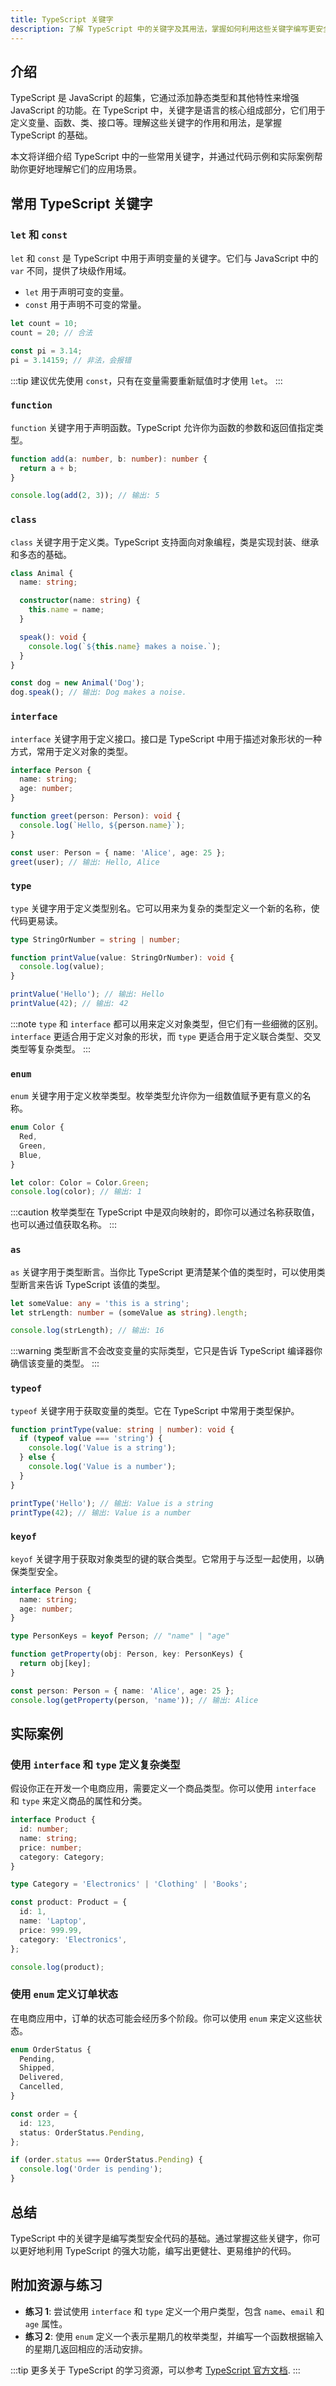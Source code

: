 ```yaml
---
title: TypeScript 关键字
description: 了解 TypeScript 中的关键字及其用法，掌握如何利用这些关键字编写更安全、更高效的代码。
---
```


## 介绍

TypeScript 是 JavaScript 的超集，它通过添加静态类型和其他特性来增强 JavaScript 的功能。在 TypeScript 中，关键字是语言的核心组成部分，它们用于定义变量、函数、类、接口等。理解这些关键字的作用和用法，是掌握 TypeScript 的基础。

本文将详细介绍 TypeScript 中的一些常用关键字，并通过代码示例和实际案例帮助你更好地理解它们的应用场景。

## 常用 TypeScript 关键字

### `let` 和 `const`

`let` 和 `const` 是 TypeScript 中用于声明变量的关键字。它们与 JavaScript 中的 `var` 不同，提供了块级作用域。

- `let` 用于声明可变的变量。
- `const` 用于声明不可变的常量。

```typescript
let count = 10;
count = 20; // 合法

const pi = 3.14;
pi = 3.14159; // 非法，会报错
```

:::tip
建议优先使用 `const`，只有在变量需要重新赋值时才使用 `let`。
:::

### `function`

`function` 关键字用于声明函数。TypeScript 允许你为函数的参数和返回值指定类型。

```typescript
function add(a: number, b: number): number {
  return a + b;
}

console.log(add(2, 3)); // 输出: 5
```

### `class`

`class` 关键字用于定义类。TypeScript 支持面向对象编程，类是实现封装、继承和多态的基础。

```typescript
class Animal {
  name: string;

  constructor(name: string) {
    this.name = name;
  }

  speak(): void {
    console.log(`${this.name} makes a noise.`);
  }
}

const dog = new Animal('Dog');
dog.speak(); // 输出: Dog makes a noise.
```

### `interface`

`interface` 关键字用于定义接口。接口是 TypeScript 中用于描述对象形状的一种方式，常用于定义对象的类型。

```typescript
interface Person {
  name: string;
  age: number;
}

function greet(person: Person): void {
  console.log(`Hello, ${person.name}`);
}

const user: Person = { name: 'Alice', age: 25 };
greet(user); // 输出: Hello, Alice
```

### `type`

`type` 关键字用于定义类型别名。它可以用来为复杂的类型定义一个新的名称，使代码更易读。

```typescript
type StringOrNumber = string | number;

function printValue(value: StringOrNumber): void {
  console.log(value);
}

printValue('Hello'); // 输出: Hello
printValue(42); // 输出: 42
```

:::note
`type` 和 `interface` 都可以用来定义对象类型，但它们有一些细微的区别。`interface` 更适合用于定义对象的形状，而 `type` 更适合用于定义联合类型、交叉类型等复杂类型。
:::

### `enum`

`enum` 关键字用于定义枚举类型。枚举类型允许你为一组数值赋予更有意义的名称。

```typescript
enum Color {
  Red,
  Green,
  Blue,
}

let color: Color = Color.Green;
console.log(color); // 输出: 1
```

:::caution
枚举类型在 TypeScript 中是双向映射的，即你可以通过名称获取值，也可以通过值获取名称。
:::

### `as`

`as` 关键字用于类型断言。当你比 TypeScript 更清楚某个值的类型时，可以使用类型断言来告诉 TypeScript 该值的类型。

```typescript
let someValue: any = 'this is a string';
let strLength: number = (someValue as string).length;

console.log(strLength); // 输出: 16
```

:::warning
类型断言不会改变变量的实际类型，它只是告诉 TypeScript 编译器你确信该变量的类型。
:::

### `typeof`

`typeof` 关键字用于获取变量的类型。它在 TypeScript 中常用于类型保护。

```typescript
function printType(value: string | number): void {
  if (typeof value === 'string') {
    console.log('Value is a string');
  } else {
    console.log('Value is a number');
  }
}

printType('Hello'); // 输出: Value is a string
printType(42); // 输出: Value is a number
```

### `keyof`

`keyof` 关键字用于获取对象类型的键的联合类型。它常用于与泛型一起使用，以确保类型安全。

```typescript
interface Person {
  name: string;
  age: number;
}

type PersonKeys = keyof Person; // "name" | "age"

function getProperty(obj: Person, key: PersonKeys) {
  return obj[key];
}

const person: Person = { name: 'Alice', age: 25 };
console.log(getProperty(person, 'name')); // 输出: Alice
```

## 实际案例

### 使用 `interface` 和 `type` 定义复杂类型

假设你正在开发一个电商应用，需要定义一个商品类型。你可以使用 `interface` 和 `type` 来定义商品的属性和分类。

```typescript
interface Product {
  id: number;
  name: string;
  price: number;
  category: Category;
}

type Category = 'Electronics' | 'Clothing' | 'Books';

const product: Product = {
  id: 1,
  name: 'Laptop',
  price: 999.99,
  category: 'Electronics',
};

console.log(product);
```

### 使用 `enum` 定义订单状态

在电商应用中，订单的状态可能会经历多个阶段。你可以使用 `enum` 来定义这些状态。

```typescript
enum OrderStatus {
  Pending,
  Shipped,
  Delivered,
  Cancelled,
}

const order = {
  id: 123,
  status: OrderStatus.Pending,
};

if (order.status === OrderStatus.Pending) {
  console.log('Order is pending');
}
```

## 总结

TypeScript 中的关键字是编写类型安全代码的基础。通过掌握这些关键字，你可以更好地利用 TypeScript 的强大功能，编写出更健壮、更易维护的代码。

## 附加资源与练习

- **练习 1**: 尝试使用 `interface` 和 `type` 定义一个用户类型，包含 `name`、`email` 和 `age` 属性。
- **练习 2**: 使用 `enum` 定义一个表示星期几的枚举类型，并编写一个函数根据输入的星期几返回相应的活动安排。

:::tip
更多关于 TypeScript 的学习资源，可以参考 [TypeScript 官方文档](https://www.typescriptlang.org/docs/).
:::
